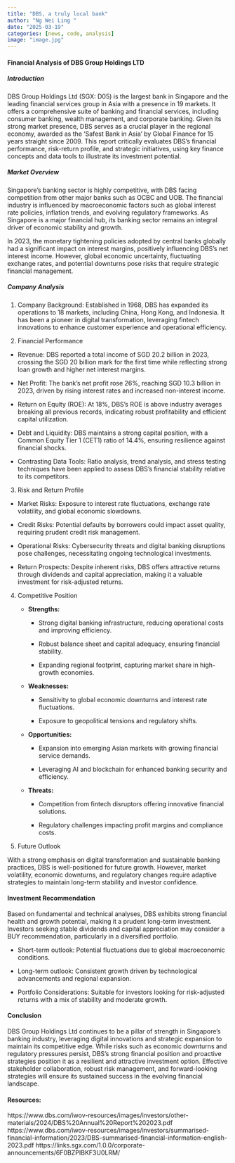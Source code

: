 ```yaml
---
title: "DBS, a truly local bank"
author: "Ng Wei Ling "
date: "2025-03-19"
categories: [news, code, analysis]
image: "image.jpg"
---
```


#### Financial Analysis of DBS Group Holdings LTD           

##### Introduction      

DBS Group Holdings Ltd (SGX: D05) is the largest bank in Singapore and the leading financial services group in Asia with a presence in 19 markets. It offers a comprehensive suite of banking and financial services, including consumer banking, wealth management, and corporate banking. Given its strong market presence, DBS serves as a crucial player in the regional economy, awarded as the ‘Safest Bank in Asia’ by Global Finance for 15 years straight since 2009. This report critically evaluates DBS's financial performance, risk-return profile, and strategic initiatives, using key finance concepts and data tools to illustrate its investment potential.          

##### Market Overview           

Singapore’s banking sector is highly competitive, with DBS facing competition from other major banks such as OCBC and UOB. The financial industry is influenced by macroeconomic factors such as global interest rate policies, inflation trends, and evolving regulatory frameworks. As Singapore is a major financial hub, its banking sector remains an integral driver of economic stability and growth.        

In 2023, the monetary tightening policies adopted by central banks globally had a significant impact on interest margins, positively influencing DBS’s net interest income. However, global economic uncertainty, fluctuating exchange rates, and potential downturns pose risks that require strategic financial management.       

##### Company Analysis          

1.	Company Background: Established in 1968, DBS has expanded its operations to 18 markets, including China, Hong Kong, and Indonesia. It has been a pioneer in digital transformation, leveraging fintech innovations to enhance customer experience and operational efficiency.       

2.	Financial Performance       

-	Revenue: DBS reported a total income of SGD 20.2 billion in 2023, crossing the SGD 20 billion mark for the first time while reflecting strong loan growth and higher net interest margins.          

-	Net Profit: The bank’s net profit rose 26%,  reaching SGD 10.3 billion in 2023, driven by rising interest rates and increased non-interest income.          

-	Return on Equity (ROE): At 18%, DBS’s ROE is above industry averages breaking all previous records, indicating robust profitability and efficient capital utilization.          

-	Debt and Liquidity: DBS maintains a strong capital position, with a Common Equity Tier 1 (CET1) ratio of 14.4%, ensuring resilience against financial shocks.       

-	Contrasting Data Tools: Ratio analysis, trend analysis, and stress testing techniques have been applied to assess DBS’s financial stability relative to its competitors.        

3.	Risk and Return Profile         

-	Market Risks: Exposure to interest rate fluctuations, exchange rate volatility, and global economic slowdowns.      

-	Credit Risks: Potential defaults by borrowers could impact asset quality, requiring prudent credit risk management.         

-	Operational Risks: Cybersecurity threats and digital banking disruptions pose challenges, necessitating ongoing technological investments.      

-	Return Prospects: Despite inherent risks, DBS offers attractive returns through dividends and capital appreciation, making it a valuable investment for risk-adjusted returns.          

4.	Competitive Position        

    - 	**Strengths:**
        -	Strong digital banking infrastructure, reducing operational costs and improving efficiency.         

        -	Robust balance sheet and capital adequacy, ensuring financial stability.        

        -	Expanding regional footprint, capturing market share in high-growth economies.      

    -   **Weaknesses:**         

        -	 Sensitivity to global economic downturns and interest rate fluctuations.

        -	Exposure to geopolitical tensions and regulatory shifts.

    - **Opportunities:**

        -	Expansion into emerging Asian markets with growing financial service demands.

        -	Leveraging AI and blockchain for enhanced banking security and efficiency.

    - **Threats:**
    
        -	Competition from fintech disruptors offering innovative financial solutions.

        -	Regulatory challenges impacting profit margins and compliance costs.

5.	Future Outlook

With a strong emphasis on digital transformation and sustainable banking practices, DBS is well-positioned for future growth. However, market volatility, economic downturns, and regulatory changes require adaptive strategies to maintain long-term stability and investor confidence.

#### Investment Recommendation      

Based on fundamental and technical analyses, DBS exhibits strong financial health and growth potential, making it a prudent long-term investment. Investors seeking stable dividends and capital appreciation may consider a BUY recommendation, particularly in a diversified portfolio.


-	Short-term outlook: Potential fluctuations due to global macroeconomic conditions.

-	Long-term outlook: Consistent growth driven by technological advancements and regional expansion.

-	Portfolio Considerations: Suitable for investors looking for risk-adjusted returns with a mix of stability and moderate growth.         

#### Conclusion         

DBS Group Holdings Ltd continues to be a pillar of strength in Singapore’s banking industry, leveraging digital innovations and strategic expansion to maintain its competitive edge. While risks such as economic downturns and regulatory pressures persist, DBS’s strong financial position and proactive strategies position it as a resilient and attractive investment option. Effective stakeholder collaboration, robust risk management, and forward-looking strategies will ensure its sustained success in the evolving financial landscape.


#### Resources: 
https://www.dbs.com/iwov-resources/images/investors/other-materials/2024/DBS%20Annual%20Report%202023.pdf 
https://www.dbs.com/iwov-resources/images/investors/summarised-financial-information/2023/DBS-summarised-financial-information-english-2023.pdf 
https://links.sgx.com/1.0.0/corporate-announcements/6F0BZPIBKF3U0LRM/ 
